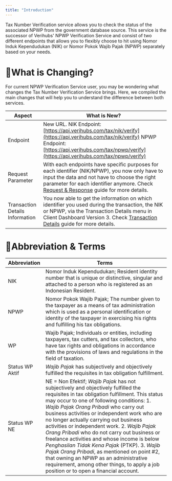 ```yaml
---
title: "Introduction"
---
```

Tax Number Verification service allows you to check the status of the associated NPWP from the government database source. This service is the successor of Verihubs' NPWP Verification Service and consist of two different endpoints that allows you to flexibly choose to hit using Nomor Induk Kependudukan (NIK) or Nomor Pokok Wajib Pajak (NPWP) separately based on your needs.

# 🎈What is Changing?

For current NPWP Verification Service user, you may be wondering what changes the Tax Number Verification Service brings. Here, we compiled the main changes that will help you to understand the difference between both services.

| Aspect | What is New? |
| --- | --- |
| Endpoint | New URL.  NIK Endpoint: [https://api.verihubs.com/tax/nik/verify](https://api.verihubs.com/tax/nik/verify)  NPWP Endpoint: [https://api.verihubs.com/tax/npwp/verify](https://api.verihubs.com/tax/npwp/verify) |
| Request Parameter | With each endpoints have specific purposes for each identifier (NIK/NPWP), you now only have to input the data and not have to choose the right parameter for each identifier anymore. Check [Request & Response](/docs/tax-number-verification-request-response) guide for more details. |
| Transaction Details Information | You now able to get the information on which identifier you used during the transaction, the NIK or NPWP, via the Transaction Details menu in Client Dashboard Version 3. Check [Transaction Details](/docs/tax-number-verification-transaction-details) guide for more details. |

# 🎈Abbreviation & Terms

| Abbreviation | Terms |
| --- | --- |
| NIK | Nomor Induk Kependudukan; Resident identity number that is unique or distinctive, singular and attached to a person who is registered as an Indonesian Resident. |
| NPWP | Nomor Pokok Wajib Pajak; The number given to the taxpayer as a means of tax administration which is used as a personal identification or identity of the taxpayer in exercising his rights and fulfilling his tax obligations. |
| WP  | Wajib Pajak; Individuals or entities, including taxpayers, tax cutters, and tax collectors, who have tax rights and obligations in accordance with the provisions of laws and regulations in the field of taxation. |
| Status WP Aktif | _Wajib Pajak_ has subjectively and objectively fulfilled the requisites in tax obligation fulfillment. |
| Status WP NE | NE = Non Efektif; _Wajib Pajak_ has not subjectively and objectively fulfilled the requisites in tax obligation fulfillment.    This status may occur to one of following conditions:  1\. _Wajib Pajak Orang Pribadi_ who carry out business activities or independent work who are no longer actually carrying out business activities or independent work.  2\. _Wajib Pajak Orang Pribadi_ who do not carry out business or freelance activities and whose income is below _Penghasilan Tidak Kena Pajak_ (PTKP).  3\. _Wajib Pajak Orang Pribadi_, as mentioned on point #2, that owning an NPWP as an administrative requirement, among other things, to apply a job position or to open a financial account. |